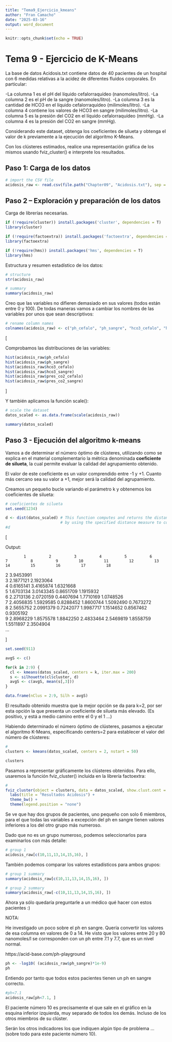```yaml
---
title: "Tema9_Ejercicio_kmeans"
author: "Fran Camacho"
date: "2025-03-16"
output: word_document
---
```


```r
knitr::opts_chunk$set(echo = TRUE)
```

# Tema 9 - Ejercicio de K-Means

La base de datos Acidosis.txt contiene datos de 40 pacientes de un hospital con
6 medidas relativas a la acidez de diferentes fluidos corporales. En particular:

-La columna 1 es el pH del líquido cefalorraquídeo (nanomoles/litro).
-La columna 2 es el pH de la sangre (nanomoles/litro).
-La columna 3 es la cantidad de HCO3 en el líquido cefalorraquídeo (milimoles/litro).
-La columna 4 contiene los valores de HCO3 en sangre (milimoles/litro).
-La columna 5 es la presión del CO2 en el líquido cefalorraquídeo (mmHg).
-La columna 4 es la presión del CO2 en sangre (mmHg).

Considerando este dataset, obtenga los coeficientes de silueta y obtenga el
valor de k previamente a la ejecución del algoritmo K-Means.

Con los clústeres estimados, realice una representación gráfica de los mismos
usando fviz_cluster() e interprete los resultados.


## Paso 1: Carga de los datos

```r
# import the CSV file
acidosis_raw <- read.csv(file.path("Chapter09", "Acidosis.txt"), sep = "")
```


## Paso 2 – Exploración y preparación de los datos

Carga de librerías necesarias.

```r
if (!require(cluster)) install.packages('cluster', dependencies = T)
library(cluster)

if (!require(factoextra)) install.packages('factoextra', dependencies = T)
library(factoextra)

if (!require(hms)) install.packages('hms', dependencies = T)
library(hms)
```

Estructura y resumen estadístico de los datos:

```r
# structure
str(acidosis_raw)
```

```r
# summary
summary(acidosis_raw)
```

Creo que las variables no difieren demasiado en sus valores (todos están entre 0 y 100).
De todas maneras vamos a cambiar los nombres de las variables por unos que sean descriptivos:

```r
# rename column names
colnames(acidosis_raw) <- c("ph_cefalo", "ph_sangre", "hco3_cefalo", "hco3_sangre", "pres_co2_cefalo", "pres_co2_sangre")
```

[

Comprobamos las distribuciones de las variables:

```r
hist(acidosis_raw$ph_cefalo)
hist(acidosis_raw$ph_sangre)
hist(acidosis_raw$hco3_cefalo)
hist(acidosis_raw$hco3_sangre)
hist(acidosis_raw$pres_co2_cefalo)
hist(acidosis_raw$pres_co2_sangre)
```
]

Y también aplicamos la función scale():

```r
# scale the dataset
datos_scaled <- as.data.frame(scale(acidosis_raw))

summary(datos_scaled)
```


## Paso 3 - Ejecución del algoritmo k-means

Vamos a de determinar el número óptimo de clústeres, utilizando como se explica en el material complementario
la métrica denominada **coeficiente de silueta**, la cual permite evaluar la calidad del agrupamiento obtenido.

El valor de este coeficiente es un valor comprendido entre -1 y +1. Cuanto más cercano sea su valor a +1, 
mejor será la calidad del agrupamiento.

Creamos un pequeño bucle variando el parámetro k y obtenemos los coeficientes de silueta:


```r
# coeficientes de silueta
set.seed(1234)

d <- dist(datos_scaled) # This function computes and returns the distance matrix computed 
                        # by using the specified distance measure to compute the distances between the rows of a data matrix.
#d
```

[

Output:

            1          2          3          4          5          6          7          8          9         10         11         12         13         14         15         16         17         18
2   3.9453991                                                                                                                                                                                           
3   2.1877121  2.1923064                                                                                                                                                                                
4   0.6165141  3.4165874  1.6321668                                                                                                                                                                     
5   1.6703134  3.0143345  0.8651709  1.1915932                                                                                                                                                          
6   2.2713136  2.0720159  0.4407694  1.7710169  1.0748526                                                                                                                                               
7   2.4056835  1.5929585  0.8288452  1.8600744  1.5092490  0.7673272                                                                                                                                    
8   2.5655752  2.0991379  0.7242077  1.9987717  1.1514652  0.8567462  0.9305192                                                                                                                         
9   2.8968229  1.8575578  1.8842250  2.4833464  2.5469819  1.8558759  1.5511897  2.3504904                                                                                                              
...

]


```r
set.seed(911)

avgS <- c()

for(k in 2:9) {
  cl <- kmeans(datos_scaled, centers = k, iter.max = 200)
  s <- silhouette(cl$cluster, d)
  avgS <- c(avgS, mean(s[,3]))
}

data.frame(nClus = 2:9, Silh = avgS)

```


El resultado obtenido muestra que la mejor opción se da para k=2, por ser esta opción la
que presenta un coeficiente de silueta más elevado.
(Es positivo, y está a medio camino entre el 0 y el 1 ...)

Habiendo determinado el número óptimo de clústeres, pasamos a ejecutar el
algoritmo K-Means, especificando centers=2 para establecer el valor del número de clústeres:


```r
# 
clusters <- kmeans(datos_scaled, centers = 2, nstart = 50)

clusters
```


Pasamos a representar gráficamente los clústeres obtenidos. Para ello, usaremos la
función fviz_cluster() incluida en la librería factoextra:


```r
# 
fviz_cluster(object = clusters, data = datos_scaled, show.clust.cent = TRUE, ellipse.type = "euclid", star.plot = TRUE, repel = TRUE) +
  labs(title = "Resultados Acidosis") +
  theme_bw() +
  theme(legend.position = "none")
```


Se ve que hay dos grupos de pacientes, uno pequeño con solo 6 miembros, para el que todas las variables a excepción del ph en sangre 
tienen valores inferiores a los del otro grupo más numeroso.

Dado que no es un grupo numeroso, podemos seleccionarlos para examinarlos con más detalle:

```r
# group 1
acidosis_raw[c(10,11,13,14,15,16), ]
```

También podemos comparar los valores estadísticos para ambos grupos:

```r
# group 1 summary
summary(acidosis_raw[c(10,11,13,14,15,16), ])
```

```r
# group 2 summary
summary(acidosis_raw[-c(10,11,13,14,15,16), ])
```


Ahora ya sólo quedaría preguntarle a un médico qué hacer con estos pacientes :)



NOTA:

He investigado un poco sobre el ph en sangre. Quería convertir los valores de esa columna en valores de 0 a 14.
He visto que los valores entre 20 y 80 nanomoles/l se corresponden con un ph entre 7.1 y 7.7, que es un nivel normal.

https://acid-base.com/ph-playground

```r
ph <- -log10( (acidosis_raw$ph_sangre)*1e-9)
ph
```

Entiendo por tanto que todos estos pacientes tienen un ph en sangre correcto.


```r
#ph<7.1
acidosis_raw[ph<7.1, ]
```

El paciente número 10 es precisamente el que sale en el gráfico en la esquina inferior izquierda, muy separado de todos los demás. 
Incluso de los otros miembros de su clúster.

Serán los otros indicadores los que indiquen algún tipo de problema ...  (sobre todo para este paciente número 10).


